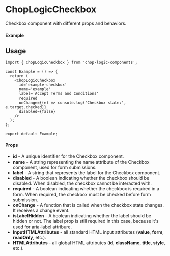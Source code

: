 
<Meta of={Checkbox} title='Checkbox' />

# ChopLogicCheckbox

Checkbox component with different props and behaviors.

#### Example

<Canvas of={Checkbox.Default} />

## Usage

```tsx
import { ChopLogicCheckbox } from 'chop-logic-components';

const Example = () => {
  return (
    <ChopLogicCheckbox
      id='example-checkbox'
      name='example'
      label='Accept Terms and Conditions'
      required
      onChange={(e) => console.log('Checkbox state:', e.target.checked)}
      disabled={false}
    />
  );
};

export default Example;
```

#### Props

- **id** - A unique identifier for the Checkbox component.
- **name** - A string representing the name attribute of the Checkbox component, used for form submissions.
- **label** - A string that represents the label for the Checkbox component.
- **disabled** - A boolean indicating whether the checkbox should be disabled. When disabled, the checkbox cannot be interacted with.
- **required** - A boolean indicating whether the checkbox is required in a form. When required, the checkbox must be checked before form submission.
- **onChange** - A function that is called when the checkbox state changes. It receives a change event.
- **isLabelHidden** - A boolean indicating whether the label should be hidden or not. The label prop is still required in this case, because it's used for aria-label attribure.
- **InputHTMLAttributes** - all standard HTML input attributes (**value**, **form**, **readOnly**, etc.).
- **HTMLAttributes** - all global HTML attributes (**id**, **className**, **title**, **style**, etc.).
